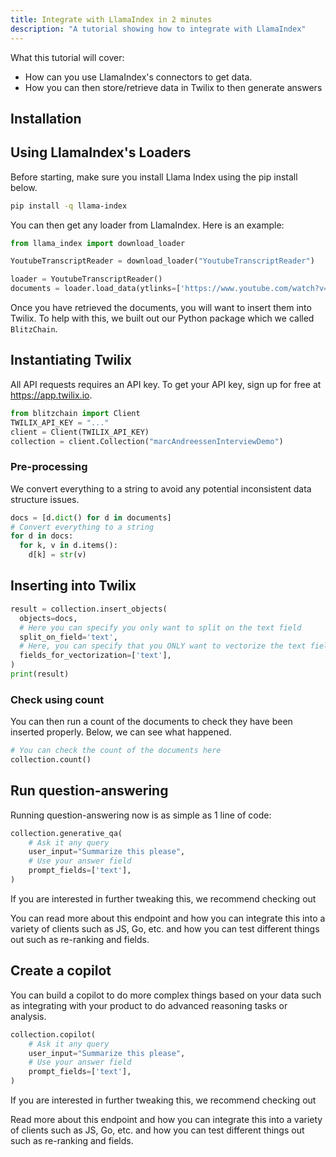 ```yaml
---
title: Integrate with LlamaIndex in 2 minutes
description: "A tutorial showing how to integrate with LlamaIndex"
---
```


What this tutorial will cover:

- How can you use LlamaIndex's connectors to get data.
- How you can then store/retrieve data in Twilix to then generate answers

## Installation

<Snippet file="installation.mdx" />

<Snippet file="installation-python.mdx" />

## Using LlamaIndex's Loaders

Before starting, make sure you install Llama Index using the pip install below.

```bash
pip install -q llama-index
```

You can then get any loader from LlamaIndex. Here is an example:

```python
from llama_index import download_loader

YoutubeTranscriptReader = download_loader("YoutubeTranscriptReader")

loader = YoutubeTranscriptReader()
documents = loader.load_data(ytlinks=['https://www.youtube.com/watch?v=-hxeDjAxvJ8'])
```

Once you have retrieved the documents, you will want to insert them into Twilix. To
help with this, we built out our Python package which we called `BlitzChain`.

## Instantiating Twilix

All API requests requires an API key. To get your API key, sign up for free at https://app.twilix.io.

```python
from blitzchain import Client
TWILIX_API_KEY = "..."
client = Client(TWILIX_API_KEY)
collection = client.Collection("marcAndreessenInterviewDemo")
```

### Pre-processing

We convert everything to a string to avoid any potential inconsistent data
structure issues.

```python
docs = [d.dict() for d in documents]
# Convert everything to a string
for d in docs:
  for k, v in d.items():
    d[k] = str(v)
```


## Inserting into Twilix

```python
result = collection.insert_objects(
  objects=docs,
  # Here you can specify you only want to split on the text field
  split_on_field='text',
  # Here, you can specify that you ONLY want to vectorize the text field
  fields_for_vectorization=['text'],
)
print(result)
```

### Check using count 

You can then run a count of the documents to check they have been inserted properly.
Below, we can see what happened.

```python
# You can check the count of the documents here
collection.count()
```

## Run question-answering

Running question-answering now is as simple as 1 line of code:

```python
collection.generative_qa(
    # Ask it any query
    user_input="Summarize this please",
    # Use your answer field
    prompt_fields=['text'],
)
```

If you are interested in further tweaking this, we recommend checking out 

<Card title="Customize Generative QA" icon="link" href="/api-reference/features/generative-qa">
    You can read more about this endpoint and how you can integrate this into 
    a variety of clients such as JS, Go, etc. and how you can test different 
    things out such as re-ranking and fields.
</Card>

## Create a copilot

You can build a copilot to do more complex things based on your data such as integrating
with your product to do advanced reasoning tasks or analysis.

```python
collection.copilot(
    # Ask it any query
    user_input="Summarize this please",
    # Use your answer field
    prompt_fields=['text'],
)
```

If you are interested in further tweaking this, we recommend checking out 

<Card title="Copilot" icon="link" href="/api-reference/features/copilot">
    Read more about this endpoint and how you can integrate this into 
    a variety of clients such as JS, Go, etc. and how you can test different 
    things out such as re-ranking and fields.
</Card>

<Snippet file="discord.mdx"/>
